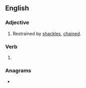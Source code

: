 ==English==

===Adjective===
{{en-adj|-}}

# Restrained by [[shackle]]s, [[chained]].

===Verb===
{{head|en|verb form}}

# {{en-past of|shackle}}

===Anagrams===
* {{anagrams|en|a=acdehkls|D-shackle}}